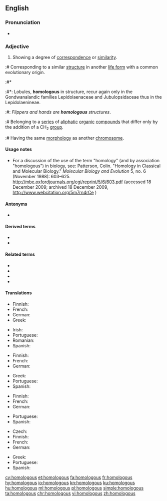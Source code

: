 ==English==

===Pronunciation===
* {{audio|en-us-homologous.ogg|Audio (US)|lang=en}}

===Adjective===
{{en-adj}}

# Showing a degree of [[correspondence]] or [[similarity]].
:# {{label|en|biology}} Corresponding to a similar [[structure]] in another [[life form]] with a common evolutionary origin.
:#* {{RQ:Schuster Hepaticae V|4}}
:#*: Lobules, '''homologous''' in structure, recur again only in the Gondwanalandic families Lepidolaenaceae and Jubulopsidaceae thus in the Lepidolaenineae.
:#: ''Flippers and hands are '''homologous''' structures''.
:# {{label|en|chemistry}} Belonging to a [[series]] of [[aliphatic]] [[organic]] [[compound]]s that differ only by the addition of a CH<sub>2</sub> [[group]].
:# {{label|en|genetics}} Having the same [[morphology]] as another [[chromosome]].

====Usage notes====
* {{label|en|biology}} For a discussion of the use of the term "homology" (and by association "homologous") in biology, see: Patterson, Colin. "Homology in Classical and Molecular Biology." ''Molecular Biology and Evolution'' 5, no. 6 (November 1988): 603&ndash;625. http://mbe.oxfordjournals.org/cgi/reprint/5/6/603.pdf (accessed 18 December 2009; archived 18 December 2009, http://www.webcitation.org/5m7rn4rCe )

====Antonyms====
* {{l|en|heterologous}}

====Derived terms====
* {{l|en|homologous series}}
* {{l|en|homologous blood donation}}

====Related terms====
* {{l|en|homologue}}
* {{l|en|homologize}}
* {{l|en|homology}}
* {{l|en|autologous}}

====Translations====
{{trans-top|showing a degree of correspondence}}
* Finnish: {{t+|fi|samankaltainen}}
* French: {{t+|fr|homologue|m|f}}
* German: {{t+|de|homolog}}
* Greek: {{t+|el|ομόλογος|m}}
{{trans-mid}}
* Irish: {{t-check|ga|homalógach}}
* Portuguese: {{t+|pt|homólogo}}
* Romanian: {{t+|ro|omolog|m}}
* Spanish: {{t+|es|homólogo}}
{{trans-bottom}}

{{trans-top|(biology) corresponding to a similar structure in another life form}}
* Finnish: {{t|fi|homologinen}}
* French: {{t+|fr|homologue|m|f}}
* German: {{t+|de|homolog}}
{{trans-mid}}
* Greek: {{t+|el|ομόλογος|m}}
* Portuguese: {{t+|pt|homólogo}}
* Spanish: {{t+|es|homólogo}}
{{trans-bottom}}

{{trans-top|(chemistry) belonging to a series of aliphatic organic compounds}}
* Finnish: {{t|fi|homologinen}}
* French: {{t+|fr|homologue|m|f}}
* German: {{t+|de|homolog}}
{{trans-mid}}
* Portuguese: {{t+|pt|homólogo|m}}
* Spanish: {{t+|es|homólogo}}
{{trans-bottom}}

{{trans-top|(genetics) having the same morphology as another chromosome}}
* Czech: {{t|cs|homologní}}
* Finnish: {{t|fi|homologinen}}
* French: {{t+|fr|homologue|m|f}}
* German: {{t+|de|homolog}}
{{trans-mid}}
* Greek: {{t+|el|ομόλογος|m}}
* Portuguese: {{t+|pt|homólogo|m}}
* Spanish: {{t+|es|homólogo}}
{{trans-bottom}}

[[cy:homologous]]
[[et:homologous]]
[[fa:homologous]]
[[fr:homologous]]
[[hy:homologous]]
[[io:homologous]]
[[kn:homologous]]
[[ku:homologous]]
[[hu:homologous]]
[[ml:homologous]]
[[pl:homologous]]
[[simple:homologous]]
[[ta:homologous]]
[[chr:homologous]]
[[vi:homologous]]
[[zh:homologous]]